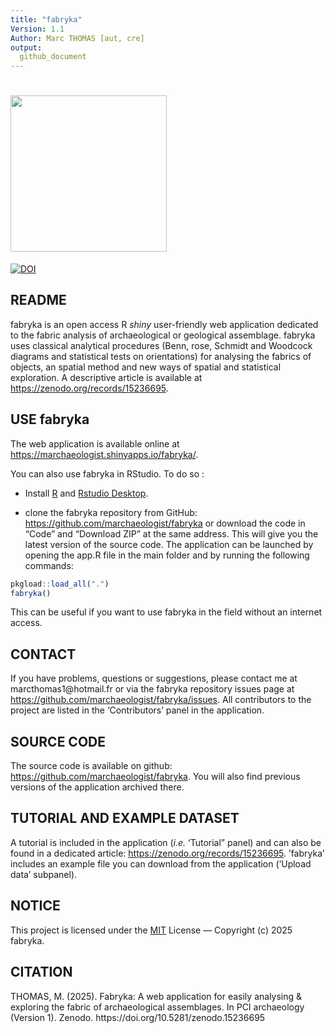 ```yaml
---
title: "fabryka"
Version: 1.1
Author: Marc THOMAS [aut, cre] 
output:
  github_document
---
```


# [<img src="https://raw.githubusercontent.com/marchaeologist/fabryka/main/inst/www/hex_Fabryka4.png" height="250" align="center"/>](https://github.com/marchaeologist/fabryka)

[![DOI](https://zenodo.org/badge/DOI/10.5281/zenodo.15236695.svg)](https://doi.org/10.5281/zenodo.15236695)

## README

fabryka is an open access R *shiny* user-friendly web application dedicated to the fabric analysis of archaeological or geological assemblage. fabryka uses classical analytical procedures (Benn, rose, Schmidt and Woodcock diagrams and statistical tests on orientations) for analysing the fabrics of objects, an spatial method and new ways of spatial and statistical exploration. A descriptive article is available at <https://zenodo.org/records/15236695>.

## USE fabryka

The web application is available online at <https://marchaeologist.shinyapps.io/fabryka/>.

You can also use fabryka in RStudio. To do so :

* Install [R](https://www.r-project.org) and [Rstudio Desktop](https://posit.co/download/rstudio-desktop/).

* clone the fabryka repository from GitHub: <https://github.com/marchaeologist/fabryka> or download the code in "Code" and "Download ZIP" at the same address. This will give you the latest version of the source code. The application can be launched by opening the app.R file in the main folder and by running the following commands: 

```r

pkgload::load_all(".")
fabryka()

```

This can be useful if you want to use fabryka in the field without an internet access.

## CONTACT

If you have problems, questions or suggestions, please contact me at marcthomas1@hotmail.fr or via the fabryka repository issues page at <https://github.com/marchaeologist/fabryka/issues>.
All contributors to the project are listed in the 'Contributors' panel in the application.

## SOURCE CODE

The source code is available on github: <https://github.com/marchaeologist/fabryka>. You will also find previous versions of the application archived there.

## TUTORIAL AND EXAMPLE DATASET

A tutorial is included in the application (*i.e.* 'Tutorial" panel) and can also be found in a dedicated article: <https://zenodo.org/records/15236695>.
'fabryka' includes an example file you can download from the application ('Upload data' subpanel).

## NOTICE

This project is licensed under the [MIT](https://choosealicense.com/licenses/mit/) License — Copyright (c) 2025 fabryka.

## CITATION

THOMAS, M. (2025). Fabryka: A web application for easily analysing & exploring the fabric of archaeological assemblages. In PCI archaeology (Version 1). Zenodo. https://doi.org/10.5281/zenodo.15236695
